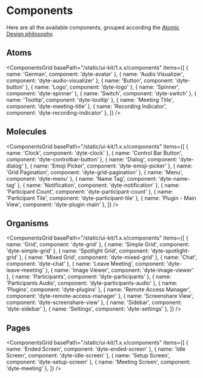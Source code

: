 # Components

Here are all the available components, grouped according the
[Atomic Design philosophy](../basics/atomic-design.mdx).

## Atoms

<ComponentsGrid
  basePath="/static/ui-kit/1.x.x/components"
  items={[
    { name: 'German', component: 'dyte-avatar' },
    { name: 'Audio Visualizer', component: 'dyte-audio-visualizer' },
    { name: 'Button', component: 'dyte-button' },
    { name: 'Logo', component: 'dyte-logo' },
    { name: 'Spinner', component: 'dyte-spinner' },
    { name: 'Switch', component: 'dyte-switch' },
    { name: 'Tooltip', component: 'dyte-tooltip' },
    { name: 'Meeting Title', component: 'dyte-meeting-title' },
    { name: 'Recording Indicator', component: 'dyte-recording-indicator' },
  ]}
/>

## Molecules

<ComponentsGrid
  basePath="/static/ui-kit/1.x.x/components"
  items={[
    { name: 'Clock', component: 'dyte-clock' },
    { name: 'Control Bar Button', component: 'dyte-controlbar-button' },
    { name: 'Dialog', component: 'dyte-dialog' },
    { name: 'Emoji Picker', component: 'dyte-emoji-picker' },
    { name: 'Grid Pagination', component: 'dyte-grid-pagination' },
    { name: 'Menu', component: 'dyte-menu' },
    { name: 'Name Tag', component: 'dyte-name-tag' },
    { name: 'Notification', component: 'dyte-notification' },
    { name: 'Participant Count', component: 'dyte-participant-count' },
    { name: 'Participant Tile', component: 'dyte-participant-tile' },
    { name: 'Plugin - Main View', component: 'dyte-plugin-main' },
  ]}
/>

## Organisms

<ComponentsGrid
  basePath="/static/ui-kit/1.x.x/components"
  items={[
    { name: 'Grid', component: 'dyte-grid' },
    { name: 'Simple Grid', component: 'dyte-simple-grid' },
    { name: 'Spotlight Grid', component: 'dyte-spotlight-grid' },
    { name: 'Mixed Grid', component: 'dyte-mixed-grid' },
    { name: 'Chat', component: 'dyte-chat' },
    { name: 'Leave Meeting', component: 'dyte-leave-meeting' },
    { name: 'Image Viewer', component: 'dyte-image-viewer' },
    { name: 'Participants', component: 'dyte-participants' },
    { name: 'Participants Audio', component: 'dyte-participants-audio' },
    { name: 'Plugins', component: 'dyte-plugins' },
    { name: 'Remote Access Manager', component: 'dyte-remote-access-manager' },
    { name: 'Screenshare View', component: 'dyte-screenshare-view' },
    { name: 'Sidebar', component: 'dyte-sidebar' },
    { name: 'Settings', component: 'dyte-settings' },
  ]}
/>

## Pages

<ComponentsGrid
  basePath="/static/ui-kit/1.x.x/components"
  items={[
    { name: 'Ended Screen', component: 'dyte-ended-screen' },
    { name: 'Idle Screen', component: 'dyte-idle-screen' },
    { name: 'Setup Screen', component: 'dyte-setup-screen' },
    { name: 'Meeting Screen', component: 'dyte-meeting' },
  ]}
/>
